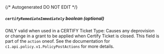 {/* Autogenerated DO NOT EDIT  */}
##### `certifyRemediateImmediately` _boolean (optional)_
ONLY valid when used in a CERTIFY Ticket Type:
 Causes any deprovision or change in a grant to be applied when Certify Ticket is closed.
This field is part of the `action` oneof.
See the documentation for `c1.api.policy.v1.PolicyPostActions` for more details.


